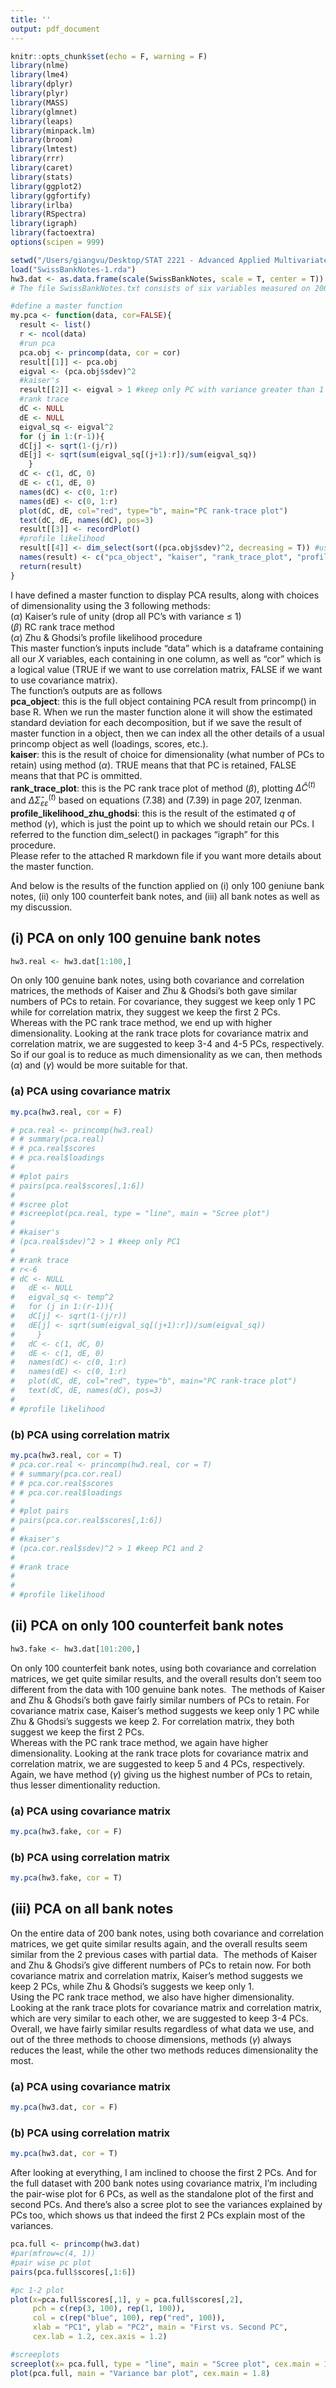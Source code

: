 ```yaml
---
title: ''
output: pdf_document
---
```


```r
knitr::opts_chunk$set(echo = F, warning = F)
library(nlme)
library(lme4)
library(dplyr)
library(plyr)
library(MASS)
library(glmnet)
library(leaps)
library(minpack.lm)
library(broom)
library(lmtest)
library(rrr)
library(caret)
library(stats)
library(ggplot2)
library(ggfortify)
library(irlba)
library(RSpectra)
library(igraph)
library(factoextra)
options(scipen = 999)
```

```r
setwd("/Users/giangvu/Desktop/STAT 2221 - Advanced Applied Multivariate Analysis/HW/HW3")
load("SwissBankNotes-1.rda")
hw3.dat <- as.data.frame(scale(SwissBankNotes, scale = T, center = T))
# The file SwissBankNotes.txt consists of six variables measured on 200 old Swiss 1,000-franc bank notes. The first 100 are genuine and the second 100 are counterfeit. The six variables are length of the bank note, height of the bank note, measured on the left, height of the bank note, measured on the right, distance of inner frame to the lower border, distance of inner frame to the upper border, and length of the diagonal.

#define a master function
my.pca <- function(data, cor=FALSE){
  result <- list()
  r <- ncol(data)
  #run pca
  pca.obj <- princomp(data, cor = cor)
  result[[1]] <- pca.obj
  eigval <- (pca.obj$sdev)^2
  #kaiser's
  result[[2]] <- eigval > 1 #keep only PC with variance greater than 1
  #rank trace
  dC <- NULL
  dE <- NULL
  eigval_sq <- eigval^2
  for (j in 1:(r-1)){
  dC[j] <- sqrt(1-(j/r))
  dE[j] <- sqrt(sum(eigval_sq[(j+1):r])/sum(eigval_sq))
    }
  dC <- c(1, dC, 0)
  dE <- c(1, dE, 0)
  names(dC) <- c(0, 1:r)
  names(dE) <- c(0, 1:r)
  plot(dC, dE, col="red", type="b", main="PC rank-trace plot") 
  text(dC, dE, names(dC), pos=3)
  result[[3]] <- recordPlot()
  #profile likelihood
  result[[4]] <- dim_select(sort((pca.obj$sdev)^2, decreasing = T)) #use zhu and ghodsi's method to choose # of comps to keep
  names(result) <- c("pca_object", "kaiser", "rank_trace_plot", "profile_likelihood_zhu_ghodsi")
  return(result)
}
```

I have defined a master function to display PCA results, along with choices of dimensionality using the 3 following methods: \
($\alpha$) Kaiser's rule of unity (drop all PC's with variance $\leq$ 1) \
($\beta$) RC rank trace method \
($\alpha$) Zhu & Ghodsi's profile likelihood procedure \
This master function's inputs include "data" which is a dataframe containing all our $X$ variables, each containing in one column, as well as "cor" which is a logical value (TRUE if we want to use correlation matrix, FALSE if we want to use covariance matrix).\
The function's outputs are as follows\
**pca_object**: this is the full object containing PCA result from princomp() in base R. When we run the master function alone it will show the estimated standard deviation for each decomposition, but if we save the result of master function in a object, then we can index all the other details of a usual princomp object as well (loadings, scores, etc.). \
**kaiser**: this is the result of choice for dimensionality (what number of PCs to retain) using method ($\alpha$). TRUE means that that PC is retained, FALSE means that that PC is ommitted.\
**rank_trace_plot**: this is the PC rank trace plot of method ($\beta$), plotting $\Delta \hat{C}^{(t)}$ and $\Delta \hat{\Sigma}^{(t)}_{\varepsilon\varepsilon}$ based on equations (7.38) and (7.39) in page 207, Izenman.\
**profile_likelihood_zhu_ghodsi**: this is the result of the estimated $q$ of method ($\gamma$), which is just the point up to which we should retain our PCs. I referred to the function dim_select() in packages "igraph" for this procedure.\
Please refer to the attached R markdown file if you want more details about the master function.\

And below is the results of the function applied on (i) only 100 geniune bank notes, (ii) only 100 counterfeit bank notes, and (iii) all bank notes as well as my discussion.\

## **(i) PCA on only 100 genuine bank notes**

```r
hw3.real <- hw3.dat[1:100,]
```

On only 100 genuine bank notes, using both covariance and correlation matrices, the methods of Kaiser and Zhu & Ghodsi's both gave similar numbers of PCs to retain. For covariance, they suggest we keep only 1 PC while for correlation matrix, they suggest we keep the first 2 PCs.\
Whereas with the PC rank trace method, we end up with higher dimensionality. Looking at the rank trace plots for covariance matrix and correlation matrix, we are suggested to keep 3-4 and 4-5 PCs, respectively.\
So if our goal is to reduce as much dimensionality as we can, then methods ($\alpha$) and ($\gamma$) would be more suitable for that.\


### **(a) PCA using covariance matrix**

```r
my.pca(hw3.real, cor = F)

# pca.real <- princomp(hw3.real)
# # summary(pca.real)
# # pca.real$scores
# # pca.real$loadings
# 
# #plot pairs
# pairs(pca.real$scores[,1:6])
# 
# #scree plot
# #screeplot(pca.real, type = "line", main = "Scree plot")
# 
# #kaiser's
# (pca.real$sdev)^2 > 1 #keep only PC1
# 
# #rank trace
# r<-6
# dC <- NULL
#   dE <- NULL
#   eigval_sq <- temp^2
#   for (j in 1:(r-1)){
#   dC[j] <- sqrt(1-(j/r))
#   dE[j] <- sqrt(sum(eigval_sq[(j+1):r])/sum(eigval_sq))
#     }
#   dC <- c(1, dC, 0)
#   dE <- c(1, dE, 0)
#   names(dC) <- c(0, 1:r)
#   names(dE) <- c(0, 1:r)
#   plot(dC, dE, col="red", type="b", main="PC rank-trace plot") 
#   text(dC, dE, names(dC), pos=3)
# 
# #profile likelihood


```

### **(b) PCA using correlation matrix**
```r
my.pca(hw3.real, cor = T)
# pca.cor.real <- princomp(hw3.real, cor = T)
# # summary(pca.cor.real)
# # pca.cor.real$scores
# # pca.cor.real$loadings
# 
# #plot pairs
# pairs(pca.cor.real$scores[,1:6])
# 
# #kaiser's
# (pca.cor.real$sdev)^2 > 1 #keep PC1 and 2
# 
# #rank trace
# 
# 
# #profile likelihood


```

\newpage
## **(ii) PCA on only 100 counterfeit bank notes**

```r
hw3.fake <- hw3.dat[101:200,]
```

On only 100 counterfeit bank notes, using both covariance and correlation matrices, we get quite similar results, and the overall results don't seem too different from the data with 100 genuine bank notes.\ 
The methods of Kaiser and Zhu & Ghodsi's both gave fairly similar numbers of PCs to retain. For covariance matrix case, Kaiser's method suggests we keep only 1 PC while Zhu & Ghodsi's suggests we keep 2. For correlation matrix, they both suggest we keep the first 2 PCs.\
Whereas with the PC rank trace method, we again have higher dimensionality. Looking at the rank trace plots for covariance matrix and correlation matrix, we are suggested to keep 5 and 4 PCs, respectively.\
Again, we have method ($\gamma$) giving us the highest number of PCs to retain, thus lesser dimentionality reduction.\

### **(a) PCA using covariance matrix**
```r
my.pca(hw3.fake, cor = F)
```

### **(b) PCA using correlation matrix**
```r
my.pca(hw3.fake, cor = T)
```

\newpage
## **(iii) PCA on all bank notes**

On the entire data of 200 bank notes, using both covariance and correlation matrices, we get quite similar results again, and the overall results seem similar from the 2 previous cases with partial data.\ 
The methods of Kaiser and Zhu & Ghodsi's give different numbers of PCs to retain now. For both covariance matrix and correlation matrix, Kaiser's method suggests we keep 2 PCs, while Zhu & Ghodsi's suggests we keep only 1.\
Using the PC rank trace method, we also have higher dimensionality. Looking at the rank trace plots for covariance matrix and correlation matrix, which are very similar to each other, we are suggested to keep 3-4 PCs.\
Overall, we have fairly similar results regardless of what data we use, and out of the three methods to choose dimensions, methods ($\gamma$) always reduces the least, while the other two methods reduces dimensionality the most.\

### **(a) PCA using covariance matrix**
```r
my.pca(hw3.dat, cor = F)
```

### **(b) PCA using correlation matrix**
```r
my.pca(hw3.dat, cor = T)
```

After looking at everything, I am inclined to choose the first 2 PCs. And for the full dataset with 200 bank notes using covariance matrix, I'm including the pair-wise plot for 6 PCs, as well as the standalone plot of the first and second PCs. And there's also a scree plot to see the variances explained by PCs too, which shows us that indeed the first 2 PCs explain most of the variances.\

```r
pca.full <- princomp(hw3.dat)
#par(mfrow=c(4, 1))
#pair wise pc plot
pairs(pca.full$scores[,1:6])

#pc 1-2 plot
plot(x=pca.full$scores[,1], y = pca.full$scores[,2],
     pch = c(rep(3, 100), rep(1, 100)),
     col = c(rep("blue", 100), rep("red", 100)),
     xlab = "PC1", ylab = "PC2", main = "First vs. Second PC",
     cex.lab = 1.2, cex.axis = 1.2)

#screeplots
screeplot(x= pca.full, type = "line", main = "Scree plot", cex.main = 1.8)
plot(pca.full, main = "Variance bar plot", cex.main = 1.8)

```